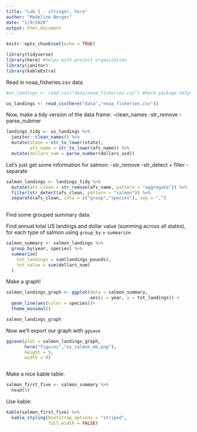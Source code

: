```yaml
---
title: "Lab 1 - stringer, here"
author: "Madeline Berger"
date: "1/9/2020"
output: html_document
---
```


```r
knitr::opts_chunk$set(echo = TRUE)

library(tidyverse)
library(here) #helps with project organization
library(janitor)
library(kableExtra)

```

Read in noaa_fisheries.csv data
```r

#us_landings <- read_csv("data/noaa_fisheries.csv") #here package helps you get around having to do this

us_landings <- read_csv(here("data","noaa_fisheries.csv"))

```

Now, make a tidy version of the data frame:
-clean_names
-str_remove
-parse_nubmer
```r

landings_tidy <- us_landings %>% 
  janitor::clean_names() %>% 
  mutate(state = str_to_lower(state),
         afs_name = str_to_lower(afs_name)) %>% 
  mutate(dollars_num = parse_number(dollars_usd))

```

Let's just get some information for salmon:
-str_remove
-str_detect + filter
-separate
```r
salmon_landings <- landings_tidy %>% 
  mutate(afs_clean = str_remove(afs_name, pattern = "aggregate")) %>% 
  filter(str_detect(afs_clean, pattern = "salmon")) %>% 
  separate(afs_clean, into = c("group","species"), sep = ",")
  
```

Find some grouped summary data:

Find annual total US landings and dollar value (summing across all states), for each type of salmon using `group_by` + `summarize`
```r

salmon_summary <- salmon_landings %>% 
  group_by(year, species) %>% 
  summarize(
    tot_landings = sum(landings_pounds),
    tot_value = sum(dollars_num)
  )

```

Make a graph!
```r
salmon_landings_graph <- ggplot(data = salmon_summary,
                                aes(x = year, y = tot_landings)) +
  geom_line(aes(color = species))+
  theme_minimal()

salmon_landings_graph

```

Now we'll export our graph with `ggsave`
```r
ggsave(plot = salmon_landings_graph,
       here("figures","us_salmon_mb.png"),
       height = 5,
       width = 8)



```

Make a nice kable table:
```r

salmon_first_five <- salmon_summary %>% 
  head(5)

```

Use kable:
```r
kable(salmon_first_five) %>% 
  kable_styling(bootstrap_options = "striped",
                full_width = FALSE)
```

